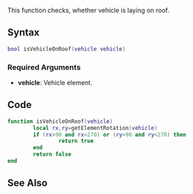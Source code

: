 {{Useful Function}}
<lowercasetitle></lowercasetitle>

This function checks, whether vehicle is laying on roof.

==Syntax==
<syntaxhighlight lang="lua">bool isVehicleOnRoof(vehicle vehicle)</syntaxhighlight>

===Required Arguments===
* '''vehicle''': Vehicle element.

==Code==
<section name="Function source" class="both" show="true">
<syntaxhighlight lang="lua">
function isVehicleOnRoof(vehicle)
        local rx,ry=getElementRotation(vehicle)
        if (rx>90 and rx<270) or (ry>90 and ry<270) then
                return true
        end
        return false
end
</syntaxhighlight>
</section>

==See Also==
{{Useful_Functions}}